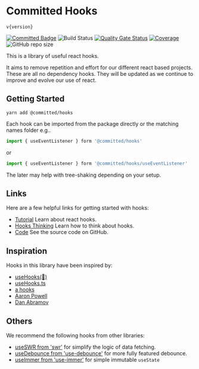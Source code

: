 
<Meta title="Introduction" />

# Committed Hooks

<code>v{version}</code>

[![Committed Badge](https://img.shields.io/endpoint?url=https%3A%2F%2Fcommitted.io%2Fbadge)](https://committed.io)
![Build Status](https://github.com/commitd/hooks/workflows/build/badge.svg?branch=main)
[![Quality Gate Status](https://sonarcloud.io/api/project_badges/measure?project=commitd_hooks&metric=alert_status)](https://sonarcloud.io/dashboard?id=commitd_hooks)
[![Coverage](https://sonarcloud.io/api/project_badges/measure?project=commitd_hooks&metric=coverage)](https://sonarcloud.io/dashboard?id=commitd_hooks)
![GitHub repo size](https://img.shields.io/github/repo-size/commitd/hooks)

This is a library of useful react hooks.

It aims to remove repetition and effort for our different react based projects.
These are all no dependency hooks.
They will be updated as we continue to improve and evolve our use of react.

## Getting Started

```
yarn add @committed/hooks
```

Each hook can be imported from the package directly or the matching names folder e.g..

```typescript
import { useEventListener } form '@committed/hooks'
```

or

```typescript
import { useEventListener } form '@committed/hooks/useEventListener'
```

The later may help with tree-shaking depending on your setup.

## Links

Here are a few helpful links for getting started with hooks:

- [Tutorial](https://reactjs.org/docs/hooks-overview.html) Learn about react hooks.
- [Hooks Thinking](https://wattenberger.com/blog/react-hooks) Learn how to think about hooks.
- [Code](https://github.com/commitd/hooks) See the source code on GitHub.

## Inspiration

Hooks in this library have been inspired by:

- [useHooks(🐠)](https://usehooks.com/)
- [useHooks.ts](https://usehooks-typescript.com/)
- [a hooks](https://ahooks.js.org/)
- [Aaron Powell](https://www.aaron-powell.com/posts/2019-09-23-recursive-settimeout-with-react-hooks/)
- [Dan Abramov](https://overreacted.io/making-setinterval-declarative-with-react-hooks/)

## Others

We recommend the following hooks from other libraries:

- [useSWR from 'swr'](https://swr.vercel.app/) for simplify the logic of data fetching.
- [useDebounce from 'use-debounce'](https://github.com/xnimorz/use-debounce) for more fully featured debounce.
- [useImmer from 'use-immer'](https://github.com/immerjs/use-immer) for simple immutable `useState`
